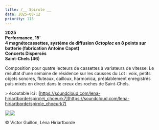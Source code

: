 ```yaml
---
title: /__ Spirole __
date: 2025-08-12
priority: 113
---
```

**2025**\
**Performance, 15'**\
**4 magnétocassettes, système de diffusion *Octoploc* en 8 points sur batterie (fabrication Antoine Capet)**\
**Concerts Dispersés\
Saint-Chels (46)**

Composition pour quatre lecteurs de cassettes à variateurs de vitesse. Le résultat d'une semaine de résidence sur les causses du Lot : voix, petits objets sonores, fluteaux, cailloux, harmonica, préalablement enregistrés puis mixés en direct dans le creux des roches de Saint-Chels.

\> écoutable ici : [https://soundcloud.com/lena-hiriartborde/spirole\_choeurk7](https://soundcloud.com/lena-hiriartborde/spirole_choeurk7)

![](src/assets/images/projects/spirole/dispersion_2025_EDSC00024_R2_credit_victor_guillon_webb.jpg)![](src/assets/images/projects/spirole/4_20250804_181858.jpg)

© Victor Guillon, Léna Hiriartborde
